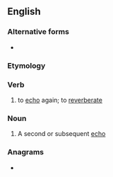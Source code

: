 {{also|re-echo}}
==English==

===Alternative forms===
* {{l|en|reëcho}}

===Etymology===
{{prefix|en|re|echo}}

===Verb===
{{en-verb}}

# to [[echo]] again; to [[reverberate]]

===Noun===
{{en-noun|s|reechoes}}

# A second or subsequent [[echo]]

===Anagrams===
* {{anagrams|en|cheero|choree|cohere|echoer}}